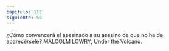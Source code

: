 ```yaml
---
capitulo: 118
siguiente: 50
---
```


¿Cómo convencerá el asesinado a su asesino de que no ha de aparecérsele?
MALCOLM LOWRY, Under the Volcano.
